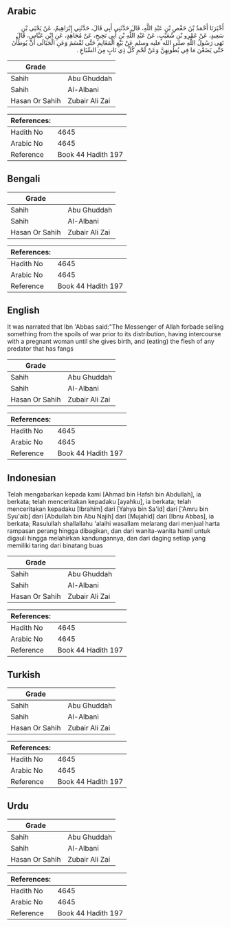 ## Arabic


<div dir="rtl" lang="ar" style={{fontSize:'larger',backgroundColor:'#f8f9fa',padding:20}}>
أَخْبَرَنَا أَحْمَدُ بْنُ حَفْصِ بْنِ عَبْدِ اللَّهِ، قَالَ حَدَّثَنِي أَبِي قَالَ، حَدَّثَنِي إِبْرَاهِيمُ، عَنْ يَحْيَى بْنِ سَعِيدٍ، عَنْ عَمْرِو بْنِ شُعَيْبٍ، عَنْ عَبْدِ اللَّهِ بْنِ أَبِي نَجِيحٍ، عَنْ مُجَاهِدٍ، عَنِ ابْنِ عَبَّاسٍ، قَالَ نَهَى رَسُولُ اللَّهِ صلى الله عليه وسلم عَنْ بَيْعِ الْمَغَانِمِ حَتَّى تُقْسَمَ وَعَنِ الْحَبَالَى أَنْ يُوطَأْنَ حَتَّى يَضَعْنَ مَا فِي بُطُونِهِنَّ وَعَنْ لَحْمِ كُلِّ ذِي نَابٍ مِنَ السِّبَاعِ ‏.‏
</div>
<div style={{backgroundColor:'#f8f9fa',padding:20, marginBottom: 10}}><table> <thead> <tr> <th>Grade</th> <th></th> </tr> </thead> <tbody> <tr><td>Sahih</td><td>Abu Ghuddah</td></tr><tr><td>Sahih</td><td>Al-Albani</td></tr><tr><td>Hasan Or Sahih</td><td>Zubair Ali Zai</td></tr></tbody></table><table> <thead> <tr> <th>References:</th> <th></th> </tr> </thead> <tbody><tr><td>Hadith No</td><td>4645</td></tr><tr><td>Arabic No</td><td>4645</td></tr><tr><td>Reference</td><td>Book 44 Hadith 197</td></tr></tbody></table></div>

## Bengali


<div dir="ltr" lang="bn" style={{fontSize:'larger',backgroundColor:'#f8f9fa',padding:20}}>

</div>
<div style={{backgroundColor:'#f8f9fa',padding:20, marginBottom: 10}}><table> <thead> <tr> <th>Grade</th> <th></th> </tr> </thead> <tbody> <tr><td>Sahih</td><td>Abu Ghuddah</td></tr><tr><td>Sahih</td><td>Al-Albani</td></tr><tr><td>Hasan Or Sahih</td><td>Zubair Ali Zai</td></tr></tbody></table><table> <thead> <tr> <th>References:</th> <th></th> </tr> </thead> <tbody><tr><td>Hadith No</td><td>4645</td></tr><tr><td>Arabic No</td><td>4645</td></tr><tr><td>Reference</td><td>Book 44 Hadith 197</td></tr></tbody></table></div>

## English


<div dir="ltr" lang="en" style={{fontSize:'larger',backgroundColor:'#f8f9fa',padding:20}}>
It was narrated that Ibn 'Abbas said:"The Messenger of Allah forbade selling something from the spoils of war prior to its distribution, having intercourse with a pregnant woman until she gives birth, and (eating) the flesh of any predator that has fangs
</div>
<div style={{backgroundColor:'#f8f9fa',padding:20, marginBottom: 10}}><table> <thead> <tr> <th>Grade</th> <th></th> </tr> </thead> <tbody> <tr><td>Sahih</td><td>Abu Ghuddah</td></tr><tr><td>Sahih</td><td>Al-Albani</td></tr><tr><td>Hasan Or Sahih</td><td>Zubair Ali Zai</td></tr></tbody></table><table> <thead> <tr> <th>References:</th> <th></th> </tr> </thead> <tbody><tr><td>Hadith No</td><td>4645</td></tr><tr><td>Arabic No</td><td>4645</td></tr><tr><td>Reference</td><td>Book 44 Hadith 197</td></tr></tbody></table></div>

## Indonesian


<div dir="ltr" lang="id" style={{fontSize:'larger',backgroundColor:'#f8f9fa',padding:20}}>
Telah mengabarkan kepada kami [Ahmad bin Hafsh bin Abdullah], ia berkata; telah menceritakan kepadaku [ayahku], ia berkata; telah menceritakan kepadaku [Ibrahim] dari [Yahya bin Sa'id] dari ['Amru bin Syu'aib] dari [Abdullah bin Abu Najih] dari [Mujahid] dari [Ibnu Abbas], ia berkata; Rasulullah shallallahu 'alaihi wasallam melarang dari menjual harta rampasan perang hingga dibagikan, dan dari wanita-wanita hamil untuk digauli hingga melahirkan kandungannya, dan dari daging setiap yang memiliki taring dari binatang buas
</div>
<div style={{backgroundColor:'#f8f9fa',padding:20, marginBottom: 10}}><table> <thead> <tr> <th>Grade</th> <th></th> </tr> </thead> <tbody> <tr><td>Sahih</td><td>Abu Ghuddah</td></tr><tr><td>Sahih</td><td>Al-Albani</td></tr><tr><td>Hasan Or Sahih</td><td>Zubair Ali Zai</td></tr></tbody></table><table> <thead> <tr> <th>References:</th> <th></th> </tr> </thead> <tbody><tr><td>Hadith No</td><td>4645</td></tr><tr><td>Arabic No</td><td>4645</td></tr><tr><td>Reference</td><td>Book 44 Hadith 197</td></tr></tbody></table></div>

## Turkish


<div dir="ltr" lang="tr" style={{fontSize:'larger',backgroundColor:'#f8f9fa',padding:20}}>

</div>
<div style={{backgroundColor:'#f8f9fa',padding:20, marginBottom: 10}}><table> <thead> <tr> <th>Grade</th> <th></th> </tr> </thead> <tbody> <tr><td>Sahih</td><td>Abu Ghuddah</td></tr><tr><td>Sahih</td><td>Al-Albani</td></tr><tr><td>Hasan Or Sahih</td><td>Zubair Ali Zai</td></tr></tbody></table><table> <thead> <tr> <th>References:</th> <th></th> </tr> </thead> <tbody><tr><td>Hadith No</td><td>4645</td></tr><tr><td>Arabic No</td><td>4645</td></tr><tr><td>Reference</td><td>Book 44 Hadith 197</td></tr></tbody></table></div>

## Urdu


<div dir="rtl" lang="ur" style={{fontSize:'larger',backgroundColor:'#f8f9fa',padding:20}}>

</div>
<div style={{backgroundColor:'#f8f9fa',padding:20, marginBottom: 10}}><table> <thead> <tr> <th>Grade</th> <th></th> </tr> </thead> <tbody> <tr><td>Sahih</td><td>Abu Ghuddah</td></tr><tr><td>Sahih</td><td>Al-Albani</td></tr><tr><td>Hasan Or Sahih</td><td>Zubair Ali Zai</td></tr></tbody></table><table> <thead> <tr> <th>References:</th> <th></th> </tr> </thead> <tbody><tr><td>Hadith No</td><td>4645</td></tr><tr><td>Arabic No</td><td>4645</td></tr><tr><td>Reference</td><td>Book 44 Hadith 197</td></tr></tbody></table></div>